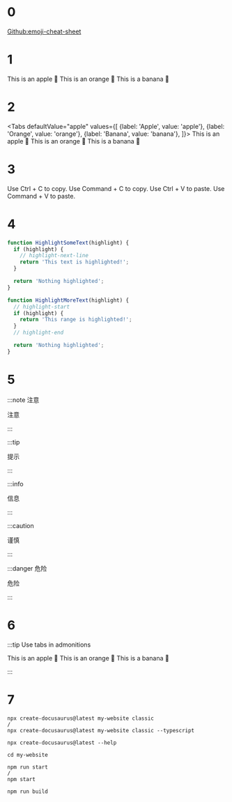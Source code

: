 <!-- ---
slug: Daily 3/25/2022
title: Daily 3/25/2022
tags: [Demo, Getting started]
--- -->



# 

# 0 

[Github:emoji-cheat-sheet](https://github.com/ikatyang/emoji-cheat-sheet)

# 1

<Tabs>
  <TabItem value="apple" label="Apple" default>
    This is an apple 🍎
  </TabItem>
  <TabItem value="orange" label="Orange">
    This is an orange 🍊
  </TabItem>
  <TabItem value="banana" label="Banana">
    This is a banana 🍌
  </TabItem>
</Tabs>

# 2

<Tabs
  defaultValue="apple"
  values={[
    {label: 'Apple', value: 'apple'},
    {label: 'Orange', value: 'orange'},
    {label: 'Banana', value: 'banana'},
  ]}>
  <TabItem value="apple">This is an apple 🍎</TabItem>
  <TabItem value="orange">This is an orange 🍊</TabItem>
  <TabItem value="banana">This is a banana 🍌</TabItem>
</Tabs>

# 3

<Tabs groupId="operating-systems">
  <TabItem value="win" label="Windows">Use Ctrl + C to copy.</TabItem>
  <TabItem value="mac" label="macOS">Use Command + C to copy.</TabItem>
</Tabs>

<Tabs groupId="operating-systems">
  <TabItem value="win" label="Windows">Use Ctrl + V to paste.</TabItem>
  <TabItem value="mac" label="macOS">Use Command + V to paste.</TabItem>
</Tabs>

# 4

```js
function HighlightSomeText(highlight) {
  if (highlight) {
    // highlight-next-line
    return 'This text is highlighted!';
  }

  return 'Nothing highlighted';
}

function HighlightMoreText(highlight) {
  // highlight-start
  if (highlight) {
    return 'This range is highlighted!';
  }
  // highlight-end

  return 'Nothing highlighted';
}
```

# 5

:::note 注意

注意

:::

:::tip

提示

:::

:::info

信息

:::

:::caution

谨慎

:::

:::danger 危险

危险

:::


# 6

:::tip Use tabs in admonitions


<Tabs>
  <TabItem value="apple" label="Apple">This is an apple 🍎</TabItem>
  <TabItem value="orange" label="Orange">This is an orange 🍊</TabItem>
  <TabItem value="banana" label="Banana">This is a banana 🍌</TabItem>
</Tabs>

:::


# 7

```
npx create-docusaurus@latest my-website classic
/
npx create-docusaurus@latest my-website classic --typescript
```


```
npx create-docusaurus@latest --help
```


```
cd my-website
```

```
npm run start
/
npm start
```


```
npm run build
```

